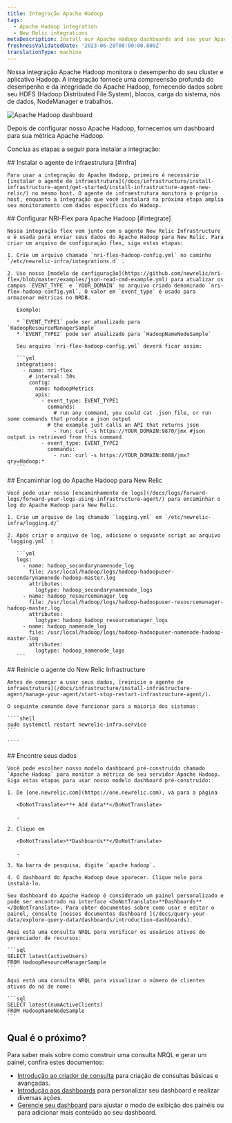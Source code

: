 ```yaml
---
title: Integração Apache Hadoop
tags:
  - Apache Hadoop integration
  - New Relic integrations
metaDescription: Install our Apache Hadoop dashboards and see your Apache Hadoop  data in New Relic.
freshnessValidatedDate: '2023-06-28T00:00:00.000Z'
translationType: machine
---
```



Nossa integração Apache Hadoop monitora o desempenho do seu cluster e aplicativo Hadoop. A integração fornece uma compreensão profunda do desempenho e da integridade do Apache Hadoop, fornecendo dados sobre seu HDFS (Hadoop Distributed File System), blocos, carga do sistema, nós de dados, NodeManager e trabalhos.

<img
  title="Apache Hadoop dashboard"
  alt="Apache Hadoop dashboard"
  src={infrastructureApacheHadoopDashboard}
/>

<figcaption>
  Depois de configurar nosso Apache Hadoop, fornecemos um dashboard para sua métrica Apache Hadoop.
</figcaption>

Conclua as etapas a seguir para instalar a integração:

<Steps>
  <Step>
    ## Instalar o agente de infraestrutura [#infra]

    Para usar a integração do Apache Hadoop, primeiro é necessário [instalar o agente de infraestrutura](/docs/infrastructure/install-infrastructure-agent/get-started/install-infrastructure-agent-new-relic/) no mesmo host. O agente de infraestrutura monitora o próprio host, enquanto a integração que você instalará na próxima etapa amplia seu monitoramento com dados específicos do Hadoop.  

  </Step>

  <Step>
    ## Configurar NRI-Flex para Apache Hadoop [#integrate]

    Nossa integração flex vem junto com o agente New Relic Infrastructure e é usada para enviar seus dados do Apache Hadoop para New Relic. Para criar um arquivo de configuração flex, siga estas etapas:

    1. Crie um arquivo chamado `nri-flex-hadoop-config.yml` no caminho `/etc/newrelic-infra/integrations.d` .

    2. Use nosso [modelo de configuração](https://github.com/newrelic/nri-flex/blob/master/examples/json-read-cmd-example.yml) para atualizar os campos `EVENT_TYPE` e `YOUR_DOMAIN` no arquivo criado denominado `nri-flex-hadoop-config.yml`. O valor em `event_type` é usado para armazenar métricas no NRDB.

       Exemplo:

       * `EVENT_TYPE1` pode ser atualizado para `HadoopResourceManagerSample`
       * `EVENT_TYPE2` pode ser atualizado para `HadoopNameNodeSample`

       Seu arquivo `nri-flex-hadoop-config.yml` deverá ficar assim:

       ```yml
       integrations:
         - name: nri-flex
           # interval: 30s
           config:
             name: hadoopMetrics
             apis:
               - event_type: EVENT_TYPE1
                 commands: 
                   # run any command, you could cat .json file, or run some commands that produce a json output
                 # the example just calls an API that returns json
                   - run: curl -s https://YOUR_DOMAIN:9870/jmx #json output is retrieved from this command
               - event_type: EVENT_TYPE2
                 commands: 
                   - run: curl -s https://YOUR_DOMAIN:8088/jmx?qry=Hadoop:*
       ```
  </Step>

  <Step>
    ## Encaminhar log do Apache Hadoop para New Relic

    Você pode usar nosso [encaminhamento de logs](/docs/logs/forward-logs/forward-your-logs-using-infrastructure-agent/) para encaminhar o log do Apache Hadoop para New Relic.

    1. Crie um arquivo de log chamado `logging.yml` em `/etc/newrelic-infra/logging.d/`

    2. Após criar o arquivo de log, adicione o seguinte script ao arquivo `logging.yml` :

       ```yml
       logs:
         - name: hadoop_secondarynamenode_log
           file: /usr/local/hadoop/logs/hadoop-hadoopuser-secondarynamenode-hadoop-master.log
           attributes:
             logtype: hadoop_secondarynamenode_logs
         - name: hadoop_resourcemanager_log
           file: /usr/local/hadoop/logs/hadoop-hadoopuser-resourcemanager-hadoop-master.log
           attributes:
             logtype: hadoop_hadoop_resourcemanager_logs
         - name: hadoop_namenode_log
           file: /usr/local/hadoop/logs/hadoop-hadoopuser-namenode-hadoop-master.log
           attributes:
             logtype: hadoop_namenode_logs
       ```
  </Step>

  <Step>
    ## Reinicie o agente do New Relic Infrastructure

    Antes de começar a usar seus dados, [reinicie o agente de infraestrutura](/docs/infrastructure/install-infrastructure-agent/manage-your-agent/start-stop-restart-infrastructure-agent/).

    O seguinte comando deve funcionar para a maioria dos sistemas:

    ````shell
    sudo systemctl restart newrelic-infra.service
    ```                

    ````
  </Step>

  <Step>
    ## Encontre seus dados

    Você pode escolher nosso modelo dashboard pré-construído chamado `Apache Hadoop` para monitor a métrica do seu servidor Apache Hadoop. Siga estas etapas para usar nosso modelo dashboard pré-construído:

    1. De [one.newrelic.com](https://one.newrelic.com), vá para a página

       <DoNotTranslate>**+ Add data**</DoNotTranslate>

       .

    2. Clique em

       <DoNotTranslate>**Dashboards**</DoNotTranslate>

       .

    3. Na barra de pesquisa, digite `apache hadoop`.

    4. O dashboard do Apache Hadoop deve aparecer. Clique nele para instalá-lo.

    Seu dashboard do Apache Hadoop é considerado um painel personalizado e pode ser encontrado na interface <DoNotTranslate>**Dashboards**</DoNotTranslate>. Para obter documentos sobre como usar e editar o painel, consulte [nossos documentos dashboard ](/docs/query-your-data/explore-query-data/dashboards/introduction-dashboards).

    Aqui está uma consulta NRQL para verificar os usuários ativos do gerenciador de recursos:

    ```sql
    SELECT latest(activeUsers) 
    FROM HadoopResourceManagerSample
    ```

    Aqui está uma consulta NRQL para visualizar o número de clientes ativos do nó de nome:

    ```sql
    SELECT latest(numActiveClients) 
    FROM HadoopNameNodeSample
    ```
  </Step>
</Steps>

## Qual é o próximo?

Para saber mais sobre como construir uma consulta NRQL e gerar um painel, confira estes documentos:

* [Introdução ao criador de consulta](/docs/query-your-data/explore-query-data/query-builder/introduction-query-builder) para criação de consultas básicas e avançadas.
* [Introdução aos dashboards](/docs/query-your-data/explore-query-data/dashboards/introduction-dashboards) para personalizar seu dashboard e realizar diversas ações.
* [Gerencie seu dashboard](/docs/query-your-data/explore-query-data/dashboards/manage-your-dashboard) para ajustar o modo de exibição dos painéis ou para adicionar mais conteúdo ao seu dashboard.